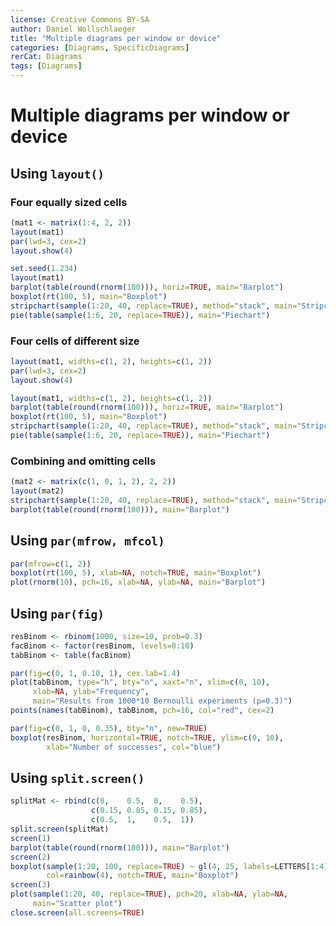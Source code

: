 ```yaml
---
license: Creative Commons BY-SA
author: Daniel Wollschlaeger
title: "Multiple diagrams per window or device"
categories: [Diagrams, SpecificDiagrams]
rerCat: Diagrams
tags: [Diagrams]
---
```


Multiple diagrams per window or device
=========================

Using `layout()`
-------------------------

### Four equally sized cells
    
```r
(mat1 <- matrix(1:4, 2, 2))
layout(mat1)
par(lwd=3, cex=2)
layout.show(4)
```

```r
set.seed(1.234)
layout(mat1)
barplot(table(round(rnorm(100))), horiz=TRUE, main="Barplot")
boxplot(rt(100, 5), main="Boxplot")
stripchart(sample(1:20, 40, replace=TRUE), method="stack", main="Stripchart")
pie(table(sample(1:6, 20, replace=TRUE)), main="Piechart")
```

### Four cells of different size

```r
layout(mat1, widths=c(1, 2), heights=c(1, 2))
par(lwd=3, cex=2)
layout.show(4)
```

```r
layout(mat1, widths=c(1, 2), heights=c(1, 2))
barplot(table(round(rnorm(100))), horiz=TRUE, main="Barplot")
boxplot(rt(100, 5), main="Boxplot")
stripchart(sample(1:20, 40, replace=TRUE), method="stack", main="Stripchart")
pie(table(sample(1:6, 20, replace=TRUE)), main="Piechart")
```

### Combining and omitting cells

```r
(mat2 <- matrix(c(1, 0, 1, 2), 2, 2))
layout(mat2)
stripchart(sample(1:20, 40, replace=TRUE), method="stack", main="Stripchart")
barplot(table(round(rnorm(100))), main="Barplot")
```

Using `par(mfrow, mfcol)`
-------------------------

```r
par(mfrow=c(1, 2))
boxplot(rt(100, 5), xlab=NA, notch=TRUE, main="Boxplot")
plot(rnorm(10), pch=16, xlab=NA, ylab=NA, main="Barplot")
```

Using `par(fig)`
-------------------------

```r
resBinom <- rbinom(1000, size=10, prob=0.3)
facBinom <- factor(resBinom, levels=0:10)
tabBinom <- table(facBinom)
```

```r
par(fig=c(0, 1, 0.10, 1), cex.lab=1.4)
plot(tabBinom, type="h", bty="n", xaxt="n", xlim=c(0, 10),
     xlab=NA, ylab="Frequency",
     main="Results from 1000*10 Bernoulli experiments (p=0.3)")
points(names(tabBinom), tabBinom, pch=16, col="red", cex=2)

par(fig=c(0, 1, 0, 0.35), bty="n", new=TRUE)
boxplot(resBinom, horizontal=TRUE, notch=TRUE, ylim=c(0, 10), 
        xlab="Number of successes", col="blue")
```

Using `split.screen()`
-------------------------

```r
splitMat <- rbind(c(0,    0.5,  0,    0.5),
                  c(0.15, 0.85, 0.15, 0.85),
                  c(0.5,  1,    0.5,  1))
split.screen(splitMat)
screen(1)
barplot(table(round(rnorm(100))), main="Barplot")
screen(2)
boxplot(sample(1:20, 100, replace=TRUE) ~ gl(4, 25, labels=LETTERS[1:4]),
        col=rainbow(4), notch=TRUE, main="Boxplot")
screen(3)
plot(sample(1:20, 40, replace=TRUE), pch=20, xlab=NA, ylab=NA,
     main="Scatter plot")
close.screen(all.screens=TRUE)
```

